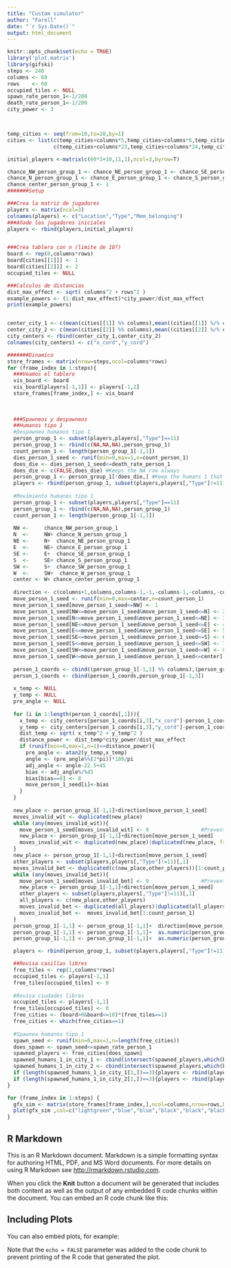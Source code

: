```yaml
---
title: "Custom simulator"
author: "Farell"
date: "`r Sys.Date()`"
output: html_document
---
```


```r
knitr::opts_chunk$set(echo = TRUE)
library('plot.matrix')
library(gifski)
steps <- 240
columns <- 60
rows    <- 60
occupied_tiles <- NULL
spawn_rate_person_1<-1/200
death_rate_person_1<-1/200
city_power <- 3



temp_cities <- seq(from=10,to=20,by=1)
cities <- list(c(temp_cities+columns*5,temp_cities+columns*6,temp_cities+columns*7),
               c(temp_cities+columns*23,temp_cities+columns*24,temp_cities+columns*25))

initial_players <-matrix(c(60*3+10,11,1),ncol=3,byrow=T)

chance_NW_person_group_1 <- chance_NE_person_group_1 <- chance_SE_person_group_1 <- chance_SW_person_group_1 <- 3
chance_N_person_group_1 <- chance_E_person_group_1 <- chance_S_person_group_1 <- chance_W_person_group_1 <- 2
chance_center_person_group_1 <- 1
#######Setup

###Crea la matriz de jugadores
players <- matrix(ncol=3)
colnames(players) <- c("Location","Type","Mem_belonging")
###Añade los jugadores iniciales
players <- rbind(players,initial_players)


###Crea tablero con n (limite de 10?)
board <- rep(0,columns*rows)
board[cities[[1]]] <- 1
board[cities[[2]]] <- 2
occupied_tiles <- NULL

###Calculos de distancias
dist_max_effect <- sqrt( columns^2 + rows^2 )
example_powers <- (1:dist_max_effect)*city_power/dist_max_effect
print(example_powers)


center_city_1 <- c(mean(cities[[1]] %% columns),mean((cities[[1]] %/% columns)+1))
center_city_2 <- c(mean(cities[[2]] %% columns),mean((cities[[2]] %/% columns)+1))
city_centers <- rbind(center_city_1,center_city_2)
colnames(city_centers) <- c("x_cord","y_cord")

#######Dinamico
store_frames <- matrix(nrow=steps,ncol=columns*rows)
for (frame_index in 1:steps){
  ###Veamos el tablero
  vis_board <- board
  vis_board[players[-1,1]] <- players[-1,2]
  store_frames[frame_index,] <- vis_board
  
  
  
  ###Spawneos y despawneos
  ##Humanos tipo 1
  #Despawnea humanos tipo 1
  person_group_1 <- subset(players,players[,"Type"]==11)
  person_group_1 <- rbind(c(NA,NA,NA),person_group_1)
  count_person_1 <- length(person_group_1[-1,1])
  dies_person_1_seed <- runif(min=0,max=1,n=count_person_1)
  does_die <- dies_person_1_seed<=death_rate_person_1
  does_die <- c(FALSE,does_die) #Keeps the NA row always
  person_group_1 <- person_group_1[!does_die,] #Keep the humans 1 that don't die
  players <- rbind(person_group_1, subset(players,players[,"Type"]!=11) ) #Reconstruct the whole players matrix
  
  #Movimiento humanos tipo 1
  person_group_1 <- subset(players,players[,"Type"]==11)
  person_group_1 <- rbind(c(NA,NA,NA),person_group_1)
  count_person_1 <- length(person_group_1[-1,1])
  
  NW <-     chance_NW_person_group_1
  N  <-     NW+ chance_N_person_group_1
  NE <-     N+  chance_NE_person_group_1
  E  <-     NE+ chance_E_person_group_1
  SE <-     E+  chance_SE_person_group_1
  S  <-     SE+ chance_S_person_group_1
  SW <-     S+  chance_SW_person_group_1
  W  <-     SW+  chance_W_person_group_1
  center <- W+ chance_center_person_group_1
  
  direction <- c(columns+1,columns,columns-1,-1,-columns-1,-columns,-columns+1,1,0)
  move_person_1_seed <- runif(min=0,max=center,n=count_person_1)
  move_person_1_seed[move_person_1_seed<=NW] <- 1
  move_person_1_seed[NW<=move_person_1_seed&move_person_1_seed<=N] <- 2
  move_person_1_seed[N<=move_person_1_seed&move_person_1_seed<=NE] <- 3
  move_person_1_seed[NE<=move_person_1_seed&move_person_1_seed<=E] <- 4
  move_person_1_seed[E<=move_person_1_seed&move_person_1_seed<=SE] <- 5
  move_person_1_seed[SE<=move_person_1_seed&move_person_1_seed<=S] <- 6
  move_person_1_seed[S<=move_person_1_seed&move_person_1_seed<=SW] <- 7
  move_person_1_seed[SW<=move_person_1_seed&move_person_1_seed<=W] <- 8
  move_person_1_seed[W<=move_person_1_seed&move_person_1_seed<=center] <- 9
  
  person_1_coords <- cbind((person_group_1[-1,1] %% columns),(person_group_1[-1,1]%/% columns)+1)
  person_1_coords <- cbind(person_1_coords,person_group_1[-1,3])
  
  x_temp <- NULL
  y_temp <- NULL
  pre_angle <- NULL
  
  for (i in 1:length(person_1_coords[,1])){
    x_temp <- city_centers[person_1_coords[i,3],"x_cord"]-person_1_coords[i,1]
    y_temp <- city_centers[person_1_coords[i,3],"y_cord"]-person_1_coords[i,2]
    dist_temp <- sqrt( x_temp^2 + y_temp^2 )
    distance_power <- dist_temp*city_power/dist_max_effect
    if (runif(min=0,max=1,n=1)<=distance_power){
      pre_angle <- atan2(y_temp,x_temp)
      angle <- (pre_angle%%(2*pi))*180/pi
      adj_angle <- angle-22.5+45
      bias <- adj_angle%/%45
      bias[bias==0] <- 8
      move_person_1_seed[i]<-bias
    }
  }
  
  new_place <- person_group_1[-1,1]+direction[move_person_1_seed]
  moves_invalid_wit <- duplicated(new_place)
  while (any(moves_invalid_wit)){
    move_person_1_seed[moves_invalid_wit] <- 9                 #Prevents migration to a within group occupied cell
    new_place <- person_group_1[-1,1]+direction[move_person_1_seed]
    moves_invalid_wit <- duplicated(new_place)|duplicated(new_place, fromLast=T)
  }
  new_place <- person_group_1[-1,1]+direction[move_person_1_seed]
  other_players <- subset(players,players[,"Type"]!=11)[,1]
  moves_invalid_bet <- duplicated(c(new_place,other_players))[1:count_person_1]|duplicated(c(new_place,other_players),fromLast=T)[1:count_person_1]
  while (any(moves_invalid_bet)){
    move_person_1_seed[moves_invalid_bet] <- 9                 #Prevents migration to a between group occupied cell
    new_place <- person_group_1[-1,1]+direction[move_person_1_seed]
    other_players <- subset(players,players[,"Type"]!=11)[,1]
    all_players <- c(new_place,other_players)
    moves_invalid_bet <- duplicated(all_players)|duplicated(all_players,fromLast=T)
    moves_invalid_bet <-  moves_invalid_bet[1:count_person_1]
  }
  person_group_1[-1,1] <- person_group_1[-1,1]+  direction[move_person_1_seed]
  person_group_1[-1,1] <- person_group_1[-1,1]+  as.numeric(person_group_1[-1,1]<0)*(columns*(rows-1)) #Prevent going down index
  person_group_1[-1,1] <- person_group_1[-1,1]+  as.numeric(person_group_1[-1,1]>columns*rows)*(columns*rows*-1) #Prevent going up index

  players <- rbind(person_group_1, subset(players,players[,"Type"]!=11) )

  ##Revisa casillas libres
  free_tiles <- rep(1,columns*rows)
  occupied_tiles <- players[-1,1]
  free_tiles[occupied_tiles] <- 0
  
  #Revisa ciudades libres
  occupied_tiles <- players[-1,1]
  free_tiles[occupied_tiles] <- 0
  free_cities <- (board>0&board<=10)*(free_tiles==1)
  free_cities <- which(free_cities==1)
  
  #Spawnea humanos tipo 1
  spawn_seed <- runif(min=0,max=1,n=length(free_cities))
  does_spawn <- spawn_seed<=spawn_rate_person_1
  spawned_players <- free_cities[does_spawn]
  spawned_humans_1_in_city_1 <- cbind(intersect(spawned_players,which(board==1)),11,2)
  spawned_humans_1_in_city_2 <- cbind(intersect(spawned_players,which(board==2)),11,1)
  if (length(spawned_humans_1_in_city_1[1,])==3){players <- rbind(players,spawned_humans_1_in_city_1)}
  if (length(spawned_humans_1_in_city_2[1,])==3){players <- rbind(players,spawned_humans_1_in_city_2)}
}

```
```r
for (frame_index in 1:steps) {
  gfx_sim <- matrix(store_frames[frame_index,],ncol=columns,nrow=rows,byrow=T)
  plot(gfx_sim ,col=c("lightgreen","blue","blue","black","black","black","black","black","black","black","black","lightyellow"))
}
```

## R Markdown

This is an R Markdown document. Markdown is a simple formatting syntax for authoring HTML, PDF, and MS Word documents. For more details on using R Markdown see <http://rmarkdown.rstudio.com>.

When you click the **Knit** button a document will be generated that includes both content as well as the output of any embedded R code chunks within the document. You can embed an R code chunk like this:



## Including Plots

You can also embed plots, for example:

Note that the `echo = FALSE` parameter was added to the code chunk to prevent printing of the R code that generated the plot.
